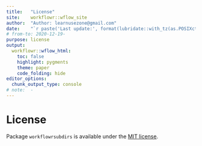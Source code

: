 ```yaml
---
title:   "License"
site:    workflowr::wflow_site
author:  "Author: learnusezone@gmail.com"
date:    "`r paste('Last update:', format(lubridate::with_tz(as.POSIXct(Sys.time()) + 7200, tzone = 'GMT'), '%Y-%m-%d %H:%M GMT+2'))`"
# from-to: 2020-12-19-
purpose: license
output:
  workflowr::wflow_html:
    toc: false
    highlight: pygments
    theme: paper
    code_folding: hide
editor_options:
  chunk_output_type: console
# note:  -
---
```


# License

Package `workflowrsubdirs` is available under the
[MIT license](https://choosealicense.com/licenses/mit/).
